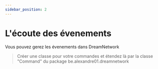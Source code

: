 ```yaml
---
sidebar_position: 2
---
```

# L'écoute des évenements

Vous pouvez gerez les évenements dans DreamNetwork


> Créer une classe pour votre commandes et étendez là par la classe "Command" du package be.alexandre01.dreamnetwork






